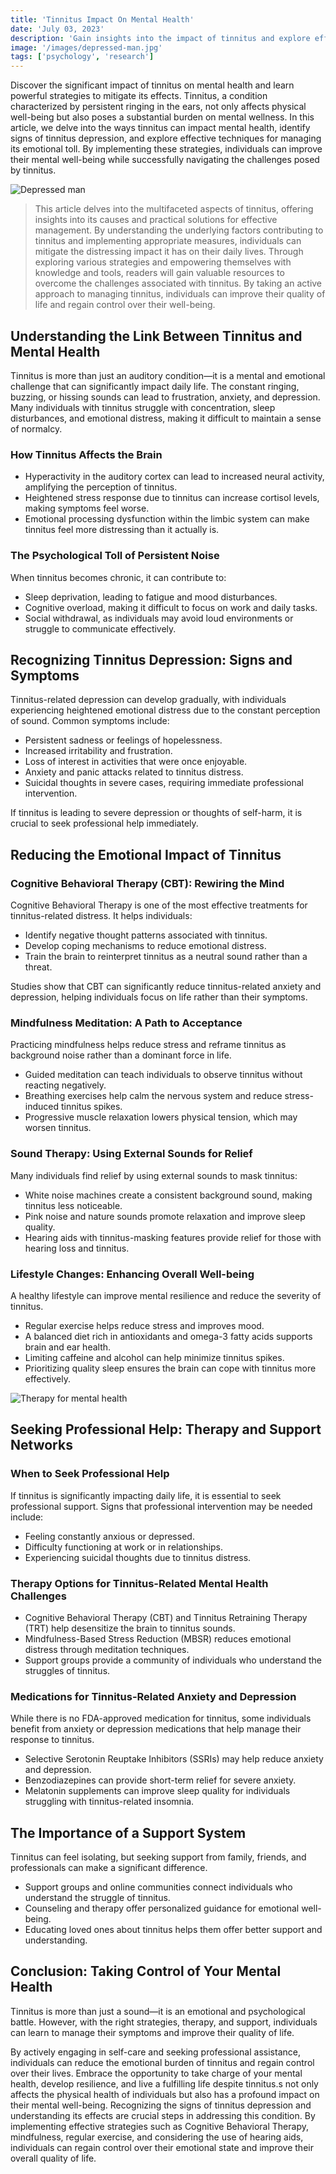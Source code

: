 ```yaml
---
title: 'Tinnitus Impact On Mental Health'
date: 'July 03, 2023'
description: 'Gain insights into the impact of tinnitus and explore effective strategies for managing symptoms and improving quality of life.'
image: '/images/depressed-man.jpg'
tags: ['psychology', 'research']
---
```


Discover the significant impact of tinnitus on mental health and learn powerful strategies to mitigate its effects. Tinnitus, a condition characterized by persistent ringing in the ears, not only affects physical well-being but also poses a substantial burden on mental wellness. In this article, we delve into the ways tinnitus can impact mental health, identify signs of tinnitus depression, and explore effective techniques for managing its emotional toll. By implementing these strategies, individuals can improve their mental well-being while successfully navigating the challenges posed by tinnitus.

<Image src="/images/depressed-man.jpg" alt="Depressed man" />

<Blockquote>
  This article delves into the multifaceted aspects of tinnitus, offering
  insights into its causes and practical solutions for effective management. By
  understanding the underlying factors contributing to tinnitus and implementing
  appropriate measures, individuals can mitigate the distressing impact it has
  on their daily lives. Through exploring various strategies and empowering
  themselves with knowledge and tools, readers will gain valuable resources to
  overcome the challenges associated with tinnitus. By taking an active approach
  to managing tinnitus, individuals can improve their quality of life and regain
  control over their well-being.
</Blockquote>

<AdComponent />

## **<Highlighter>Understanding the Link Between Tinnitus and Mental Health</Highlighter>**

Tinnitus is more than just an auditory condition—it is a mental and emotional challenge that can significantly impact daily life. The constant ringing, buzzing, or hissing sounds can lead to frustration, anxiety, and depression. Many individuals with tinnitus struggle with concentration, sleep disturbances, and emotional distress, making it difficult to maintain a sense of normalcy.

### **How Tinnitus Affects the Brain**

- Hyperactivity in the auditory cortex can lead to increased neural activity, amplifying the perception of tinnitus.
- Heightened stress response due to tinnitus can increase cortisol levels, making symptoms feel worse.
- Emotional processing dysfunction within the limbic system can make tinnitus feel more distressing than it actually is.

### **The Psychological Toll of Persistent Noise**

When tinnitus becomes chronic, it can contribute to:

- Sleep deprivation, leading to fatigue and mood disturbances.
- Cognitive overload, making it difficult to focus on work and daily tasks.
- Social withdrawal, as individuals may avoid loud environments or struggle to communicate effectively.

## **<Highlighter>Recognizing Tinnitus Depression: Signs and Symptoms</Highlighter>**

Tinnitus-related depression can develop gradually, with individuals experiencing heightened emotional distress due to the constant perception of sound. Common symptoms include:

- Persistent sadness or feelings of hopelessness.
- Increased irritability and frustration.
- Loss of interest in activities that were once enjoyable.
- Anxiety and panic attacks related to tinnitus distress.
- Suicidal thoughts in severe cases, requiring immediate professional intervention.

If tinnitus is leading to severe depression or thoughts of self-harm, it is crucial to seek professional help immediately.

<AdComponent />

## **<Highlighter>Reducing the Emotional Impact of Tinnitus</Highlighter>**

### **Cognitive Behavioral Therapy (CBT): Rewiring the Mind**

Cognitive Behavioral Therapy is one of the most effective treatments for tinnitus-related distress. It helps individuals:

- Identify negative thought patterns associated with tinnitus.
- Develop coping mechanisms to reduce emotional distress.
- Train the brain to reinterpret tinnitus as a neutral sound rather than a threat.

Studies show that CBT can significantly reduce tinnitus-related anxiety and depression, helping individuals focus on life rather than their symptoms.

### **Mindfulness Meditation: A Path to Acceptance**

Practicing mindfulness helps reduce stress and reframe tinnitus as background noise rather than a dominant force in life.

- Guided meditation can teach individuals to observe tinnitus without reacting negatively.
- Breathing exercises help calm the nervous system and reduce stress-induced tinnitus spikes.
- Progressive muscle relaxation lowers physical tension, which may worsen tinnitus.

### **Sound Therapy: Using External Sounds for Relief**

Many individuals find relief by using external sounds to mask tinnitus:

- White noise machines create a consistent background sound, making tinnitus less noticeable.
- Pink noise and nature sounds promote relaxation and improve sleep quality.
- Hearing aids with tinnitus-masking features provide relief for those with hearing loss and tinnitus.

### **Lifestyle Changes: Enhancing Overall Well-being**

A healthy lifestyle can improve mental resilience and reduce the severity of tinnitus.

- Regular exercise helps reduce stress and improves mood.
- A balanced diet rich in antioxidants and omega-3 fatty acids supports brain and ear health.
- Limiting caffeine and alcohol can help minimize tinnitus spikes.
- Prioritizing quality sleep ensures the brain can cope with tinnitus more effectively.

<Image
  src="/images/psychological-effect-2.jpg"
  alt="Therapy for mental health"
/>

## **<Highlighter>Seeking Professional Help: Therapy and Support Networks</Highlighter>**

### **When to Seek Professional Help**

If tinnitus is significantly impacting daily life, it is essential to seek professional support. Signs that professional intervention may be needed include:

- Feeling constantly anxious or depressed.
- Difficulty functioning at work or in relationships.
- Experiencing suicidal thoughts due to tinnitus distress.

### **Therapy Options for Tinnitus-Related Mental Health Challenges**

- Cognitive Behavioral Therapy (CBT) and Tinnitus Retraining Therapy (TRT) help desensitize the brain to tinnitus sounds.
- Mindfulness-Based Stress Reduction (MBSR) reduces emotional distress through meditation techniques.
- Support groups provide a community of individuals who understand the struggles of tinnitus.

### **Medications for Tinnitus-Related Anxiety and Depression**

While there is no FDA-approved medication for tinnitus, some individuals benefit from anxiety or depression medications that help manage their response to tinnitus.

- Selective Serotonin Reuptake Inhibitors (SSRIs) may help reduce anxiety and depression.
- Benzodiazepines can provide short-term relief for severe anxiety.
- Melatonin supplements can improve sleep quality for individuals struggling with tinnitus-related insomnia.

<AdComponent />

## **<Highlighter>The Importance of a Support System</Highlighter>**

Tinnitus can feel isolating, but seeking support from family, friends, and professionals can make a significant difference.

- Support groups and online communities connect individuals who understand the struggle of tinnitus.
- Counseling and therapy offer personalized guidance for emotional well-being.
- Educating loved ones about tinnitus helps them offer better support and understanding.

## **<Highlighter>Conclusion: Taking Control of Your Mental Health</Highlighter>**

Tinnitus is more than just a sound—it is an emotional and psychological battle. However, with the right strategies, therapy, and support, individuals can learn to manage their symptoms and improve their quality of life.

By actively engaging in self-care and seeking professional assistance, individuals can reduce the emotional burden of tinnitus and regain control over their lives. Embrace the opportunity to take charge of your mental health, develop resilience, and live a fulfilling life despite tinnitus.s not only affects the physical health of individuals but also has a profound impact on their mental well-being. Recognizing the signs of tinnitus depression and understanding its effects are crucial steps in addressing this condition. By implementing effective strategies such as Cognitive Behavioral Therapy, mindfulness, regular exercise, and considering the use of hearing aids, individuals can regain control over their emotional state and improve their overall quality of life.
